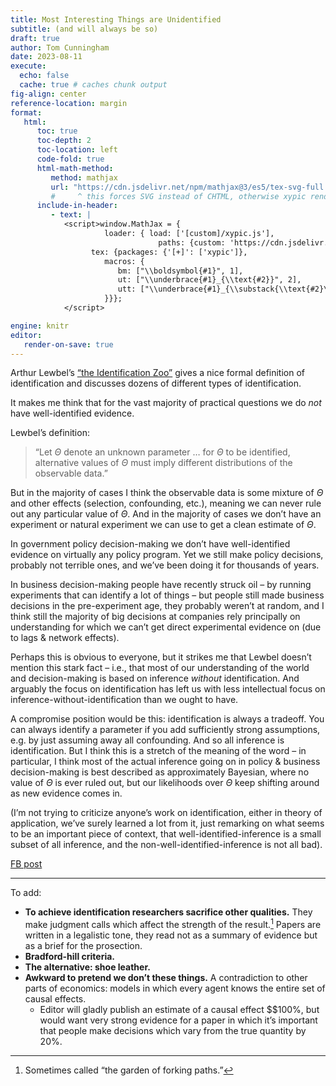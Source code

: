 ```yaml
---
title: Most Interesting Things are Unidentified
subtitle: (and will always be so)
draft: true
author: Tom Cunningham
date: 2023-08-11
execute:
  echo: false
  cache: true # caches chunk output
fig-align: center
reference-location: margin
format:
   html:
      toc: true
      toc-depth: 2
      toc-location: left
      code-fold: true
      html-math-method:
         method: mathjax
         url: "https://cdn.jsdelivr.net/npm/mathjax@3/es5/tex-svg-full.js"
         #     ^ this forces SVG instead of CHTML, otherwise xypic renders weird
      include-in-header:
         - text: |
            <script>window.MathJax = {
                     loader: { load: ['[custom]/xypic.js'],
                                 paths: {custom: 'https://cdn.jsdelivr.net/gh/sonoisa/XyJax-v3@3.0.1/build/'}},
                  tex: {packages: {'[+]': ['xypic']},
                     macros: {
                        bm: ["\\boldsymbol{#1}", 1],
                        ut: ["\\underbrace{#1}_{\\text{#2}}", 2],
                        utt: ["\\underbrace{#1}_{\\substack{\\text{#2}\\\\\\text{#3}}}", 3]
                     }}};
            </script>

engine: knitr
editor:
   render-on-save: true
---
```

<style>
   h1 {  border-bottom: 4px solid black;}
   h2 {  border-bottom: 1px solid gray; padding-bottom: 0px; font-size: 14px; color: black; }
   dl {display: grid;grid-template-columns: max-content auto;}
   dt {grid-column-start: 1;}
   dd {grid-column-start: 2; margin-left: 2em;}
</style>

Arthur Lewbel's ["the Identification Zoo"](https://www.aeaweb.org/articles?id=10.1257/jel.20181361) gives a nice formal definition of identification and discusses dozens of different types of identification.

It makes me think that for the vast majority of practical questions we do *not* have well-identified evidence.

Lewbel's definition: 

> "Let $\Theta$ denote an unknown parameter ...  for $\Theta$ to be identified, alternative values of $\Theta$ must imply different distributions of the observable data."

But in the majority of cases I think the observable data is some mixture of $\Theta$ and other effects (selection, confounding, etc.), meaning we can never rule out any particular value of $\Theta$. And in the majority of cases we don't have an experiment or natural experiment we can use to get a clean estimate of $\Theta$.

In government policy decision-making we don't have well-identified evidence on virtually any policy program. Yet we still make policy decisions, probably not terrible ones, and we've been doing it for thousands of years.

In business decision-making people have recently struck oil -- by running experiments that can identify a lot of things -- but people still made business decisions in the pre-experiment age, they probably weren't at random, and I think still the majority of big decisions at companies rely principally on understanding for which we can't get direct experimental evidence on (due to lags & network effects).

Perhaps this is obvious to everyone, but it strikes me that Lewbel doesn't mention this stark fact -- i.e., that most of our understanding of the world and decision-making is based on inference *without* identification. And arguably the focus on identification has left us with less intellectual focus on inference-without-identification than we ought to have.

A compromise position would be this: identification is always a tradeoff. You can always identify a parameter if you add sufficiently strong assumptions, e.g. by just assuming away all confounding. And so all inference is identification. But I think this is a stretch of the meaning of the word -- in particular, I think most of the actual inference going on in policy & business decision-making is best described as approximately Bayesian, where no value of $\Theta$ is ever ruled out, but our likelihoods over $\Theta$ keep shifting around as new evidence comes in.

(I'm not trying to criticize anyone's work on identification, either in theory of application, we've surely learned a lot from it, just remarking on what seems to be an important piece of context, that well-identified-inference is a small subset of all inference, and the non-well-identified-inference is not all bad).

[FB post](https://www.facebook.com/story.php?story_fbid=10164129099425230&id=822835229)  

--------------------------------------------

To add:

- **To achieve identification researchers sacrifice other qualities.** They make judgment calls which affect the strength of the result.^[Sometimes called "the garden of forking paths."] Papers are written in a legalistic tone, they read not as a summary of evidence but as a brief for the prosection.
- **Bradford-hill criteria.**
- **The alternative: shoe leather.**
- **Awkward to pretend we don't these things.** A contradiction to other parts of economics: models in which every agent knows the entire set of causal effects.
  - Editor will gladly publish an estimate of a causal effect $\pm$100%, but would want very strong evidence for a paper in which it's important that people make decisions which vary from the true quantity by 20%.